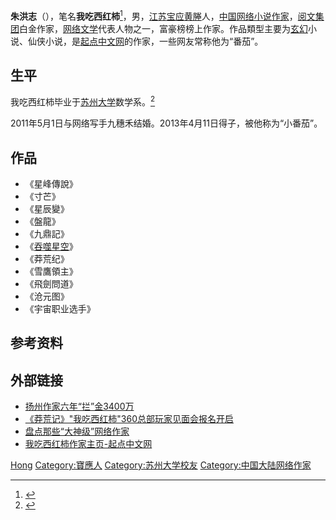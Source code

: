 {{Infobox academic
| name          = 朱洪志 
| image         =  
| image_size    = 
| caption       = 
| birth_date    = {{bd|1987年}}
| birth_place   = {{CHN}}[[江苏省|江苏省]][[宝应县|宝应县]][[黄塍镇|黄塍镇]]
| death_date    =  
| death_place   =  
| nationality   = {{PRC}}
| occupation    = [[作家|作家]] 
| spouse        = 九穗禾
| children      = “小番茄”（2013年出生）
| awards        =  
| education     =  
| workplaces    =  
| influenced    =  
}}

'''朱洪志'''（{{bd|1987年}}），笔名'''我吃西红柿'''<ref>{{Cite web|title=我吃西红柿全部作品_我吃西红柿作家主页_起点中文网|url=https://my.qidian.com/author/4362096|accessdate=2019-10-01|work=my.qidian.com|archive-date=2019-10-12|archive-url=https://web.archive.org/web/20191012155033/https://my.qidian.com/author/4362096|dead-url=no}}</ref>，男，[[江苏|江苏]][[宝应县|宝应]][[黄塍镇|黄塍]]人，[[中国|中国]][[网络小说|网络小说]][[作家|作家]]，[[閱文集團|阅文集团]]白金作家，[[网络文学|网络文学]]代表人物之一，富豪榜榜上作家。作品類型主要为[[玄幻|玄幻]]小说、仙侠小说，是[[起点中文网|起点中文网]]的作家，一些网友常称他为“番茄”。

== 生平 ==
我吃西红柿毕业于[[苏州大学|苏州大学]]数学系。<ref>{{Cite web|title=扬州日报社--扬州日报|url=https://web.archive.org/web/20140821104610/http://www.yznews.com.cn/yzrb/html/2013-12/05/content_516098.htm|access-date=2021-08-11|date=2014-08-21|work=web.archive.org}}</ref>

2011年5月1日与网络写手九穗禾结婚。2013年4月11日得子，被他称为“小番茄”。

== 作品 ==
*《星峰傳說》
*《寸芒》
*《星辰變》
*《盤龍》
*《九鼎記》
*《[[吞噬星空|吞噬星空]]》
*《莽荒纪》
*《雪鷹領主》
*《飛劍問道》
*《沧元图》
*《宇宙职业选手》

== 参考资料 ==
{{reflist}}

== 外部链接 ==
* [https://web.archive.org/web/20140821104610/http://www.yznews.com.cn/yzrb/html/2013-12/05/content_516098.htm 扬州作家六年“拦”金3400万]
* [https://web.archive.org/web/20160305081949/http://finance.chinanews.com/it/2014/05-23/6204114.shtml 《莽荒记》"我吃西红柿"360总部玩家见面会报名开启]
* [http://news.ifeng.com/a/20140726/41316195_0.shtml 盘点那些“大神级”网络作家] {{Wayback|url=http://news.ifeng.com/a/20140726/41316195_0.shtml |date=20190714203055 }}
* [https://my.qidian.com/author/4362096 我吃西红柿作家主页-起点中文网] {{Wayback|url=https://my.qidian.com/author/4362096 |date=20191012155033 }}

{{中国网络文学20年20部作品}}

{{Normdaten}}
{{DEFAULTSORT:Zhu}}
[[Category:朱姓|Hong]]
[[Category:寶應人|Category:寶應人]]
[[Category:苏州大学校友|Category:苏州大学校友]]
[[Category:中国大陆网络作家|Category:中国大陆网络作家]]
